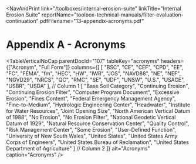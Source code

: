 
<NavAndPrint 
  link="/toolboxes/internal-erosion-suite" 
  linkTitle="Internal Erosion Suite" 
  reportName="toolbox-technical-manuals/filter-evaluation-continuation" 
  pdfFilename="13-appendix-acronyms.pdf"
></NavAndPrint>

# Appendix A - Acronyms

<TableVerticalNoCap parentDocId="107" tableKey="acronyms"
headers={["Acronym", "Full Form"]}
columns={[
  [
  "BSC", "CE", "CEF", "CPD", "EE", "FC", "FEMA", "fm", "HEC", "HW", "IWR",
  "JOS", "NAVD88", "NE", "NEF", "NGVD29", "NRCS", "QC", "RMC", "SE", "UDF",
  "UNSW", "U.S.", "USACE", "USBR", "USDA"
], // Column 1
  [
  "Base Soil Category", "Continuing Erosion", "Continuing Erosion Filter",
  "Computer Program Document", "Excessive Erosion", "Fines Content",
  "Federal Emergency Management Agency", "Fine-to-Medium",
  "Hydrologic Engineering Center", "Headwater",
  "Institute for Water Resources", "Joint Opening Size",
  "North American Vertical Datum of 1988", "No Erosion", "No Erosion Filter",
  "National Geodetic Vertical Datum of 1929",
  "Natural Resource Conservation Center", "Quality Control",
  "Risk Management Center", "Some Erosion", "User-Defined Function",
  "University of New South Wales", "United States",
  "United States Army Corps of Engineers",
  "United States Bureau of Reclamation",
  "United States Department of Agriculture"
] // Column 2
]}
alt="Acronyms"
caption="Acronyms"
/>
